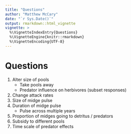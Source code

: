 ```yaml
---
title: "Questions"
author: "Matthew McCary"
date: "`r Sys.Date()`"
output: rmarkdown::html_vignette
vignette: >
  %\VignetteIndexEntry{Questions}
  %\VignetteEngine{knitr::rmarkdown}
  %\VignetteEncoding{UTF-8}
---
```


Questions
============


1. Alter size of pools
    * Take pools away
    * Predator influence on herbivores (subset responses)
2. Change attack rates
3. Size of midge pulse
4. Duration of midge pulse
    * Pulse across multiple years
5. Proportion of midges going to detritus / predators
6. Subsidy to different pools
7. Time scale of predator effects
